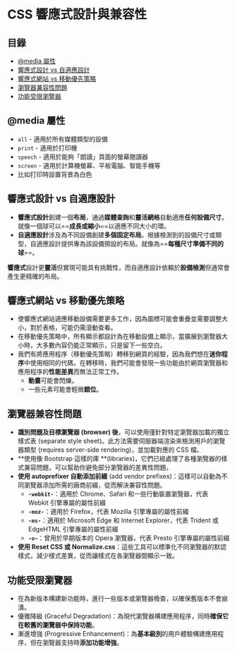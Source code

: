 # CSS 響應式設計與兼容性

## 目錄
- [@media 屬性](#media-屬性)
- [響應式設計 vs 自適應設計](#響應式設計-vs-自適應設計)
- [響應式網站 vs 移動優先策略](#響應式網站-vs-移動優先策略)
- [瀏覽器兼容性問題](#瀏覽器兼容性問題)
- [功能受限瀏覽器](#功能受限瀏覽器)

## @media 屬性
* `all` - 適用於所有媒體類型的設備
* `print` - 適用於打印機
* `speech` - 適用於能夠「朗讀」頁面的螢幕閱讀器
* `screen` - 適用於計算機螢幕、平板電腦、智能手機等
* 比如打印時設置背景為白色

## 響應式設計 vs 自適應設計
- **響應式設計**創建一個**布局**，通過**媒體查詢**和**靈活網格**自動適應**任何設備尺寸**。就像一個球可以==**成長或縮小**==以適應不同大小的環。
- **自適應設計**涉及為不同設備創建**多個固定布局**。根據檢測到的設備尺寸或類型，自適應設計提供專為該設備預設的布局。就像為==**每種尺寸準備不同的球**==。

**響應式**設計更**靈活**但實現可能具有挑戰性，而自適應設計依賴於**設備檢測**但通常會產生更精確的布局。

## 響應式網站 vs 移動優先策略
* 使響應式網站適應移動設備需要更多工作，因為圖標可能會重疊並需要調整大小，對於表格，可能仍需滾動查看。
* 在移動優先策略中，所有顯示都設計為在移動設備上顯示，當擴展到瀏覽器大小時，大多數內容仍能正常顯示，只是留下一些空白。
* 我們有將應用程序（移動優先策略）轉移到網頁的經驗，因為我們想在**迷你程序**中使用相同的代碼，在轉移時，我們可能會發現一些功能由於網頁瀏覽器和應用程序的**性能差異**而無法正常工作。
  * **動畫**可能會閃爍。
  * 一些元素可能會輕微**錯位**。

## 瀏覽器兼容性問題
* **識別問題及目標瀏覽器 (browser) 後**，可以使用僅針對特定瀏覽器加載的獨立樣式表 (separate style sheet)。此方法需要伺服器端渲染來檢測用戶的瀏覽器類型 (requires server-side rendering)，並加載對應的 CSS 檔。
* **使用像 Bootstrap 這樣的庫 **(libraries)，它們已經處理了各種瀏覽器的樣式兼容問題，可以幫助你避免部分瀏覽器的差異性問題。
* **使用 autoprefixer 自動添加前綴** (add vendor prefixes)：這樣可以自動為不同瀏覽器添加所需的廠商前綴，從而解決兼容性問題。
  * **`-webkit-`**：適用於 Chrome、Safari 和一些行動裝置瀏覽器，代表 Webkit 引擎專屬的屬性前綴
  * **`-moz-`**：適用於 Firefox，代表 Mozilla 引擎專屬的屬性前綴
  * **`-ms-`**：適用於 Microsoft Edge 和 Internet Explorer，代表 Trident 或 EdgeHTML 引擎專屬的屬性前綴
  * **`-o-`**：曾用於早期版本的 Opera 瀏覽器，代表 Presto 引擎專屬的屬性前綴
* **使用 Reset CSS 或 Normalize.css**：這些工具可以標準化不同瀏覽器的默認樣式，減少樣式差異，從而讓樣式在各瀏覽器間顯示一致。

## 功能受限瀏覽器
* 在為新版本構建新功能時，進行一些版本或瀏覽器檢查，以確保舊版本不會崩潰。
* 優雅降級 (Graceful Degradation)：為現代瀏覽器構建應用程序，同時**確保它在較舊的瀏覽器中保持功能**。
* 漸進增強 (Progressive Enhancement)：為**基本級別**的用戶體驗構建應用程序，但在瀏覽器支持時**添加功能增強**。 